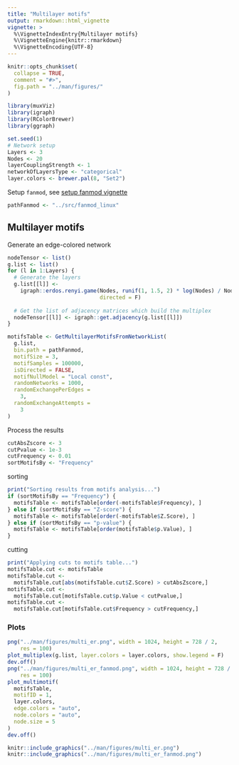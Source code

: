 ```yaml
---
title: "Multilayer motifs"
output: rmarkdown::html_vignette
vignette: >
  %\VignetteIndexEntry{Multilayer motifs}
  %\VignetteEngine{knitr::rmarkdown}
  %\VignetteEncoding{UTF-8}
---
```


```r
knitr::opts_chunk$set(
  collapse = TRUE,
  comment = "#>",
  fig.path = "../man/figures/"
)
```

```r
library(muxViz)
library(igraph)
library(RColorBrewer)
library(ggraph)
```

```r
set.seed(1)
# Network setup
Layers <- 3
Nodes <- 20
layerCouplingStrength <- 1
networkOfLayersType <- "categorical"
layer.colors <- brewer.pal(8, "Set2")
```

Setup `fanmod`, see [setup fanmod vignette](./setup_infomap_fanmod.html)

```r
pathFanmod <- "../src/fanmod_linux"
```

## Multilayer motifs

Generate an edge-colored network

```r
nodeTensor <- list()
g.list <- list()
for (l in 1:Layers) {
  # Generate the layers
  g.list[[l]] <-
    igraph::erdos.renyi.game(Nodes, runif(1, 1.5, 2) * log(Nodes) / Nodes,
                             directed = F)
  
  # Get the list of adjacency matrices which build the multiplex
  nodeTensor[[l]] <- igraph::get.adjacency(g.list[[l]])
}
```


```r
motifsTable <- GetMultilayerMotifsFromNetworkList(
  g.list,
  bin.path = pathFanmod,
  motifSize = 3,
  motifSamples = 100000,
  isDirected = FALSE,
  motifNullModel = "Local const",
  randomNetworks = 1000,
  randomExchangePerEdges =
    3,
  randomExchangeAttempts =
    3
)
```

Process the results

```r
cutAbsZscore <- 3
cutPvalue <- 1e-3
cutFrequency <- 0.01
sortMotifsBy <- "Frequency"
```

sorting

```r
print("Sorting results from motifs analysis...")
if (sortMotifsBy == "Frequency") {
  motifsTable <- motifsTable[order(-motifsTable$Frequency), ]
} else if (sortMotifsBy == "Z-score") {
  motifsTable <- motifsTable[order(-motifsTable$Z.Score), ]
} else if (sortMotifsBy == "p-value") {
  motifsTable <- motifsTable[order(motifsTable$p.Value), ]
}
```

cutting

```r
print("Applying cuts to motifs table...")
motifsTable.cut <- motifsTable
motifsTable.cut <-
  motifsTable.cut[abs(motifsTable.cut$Z.Score) > cutAbsZscore,]
motifsTable.cut <-
  motifsTable.cut[motifsTable.cut$p.Value < cutPvalue,]
motifsTable.cut <-
  motifsTable.cut[motifsTable.cut$Frequency > cutFrequency,]
```

### Plots

```r
png("../man/figures/multi_er.png", width = 1024, height = 728 / 2,
    res = 100)
plot_multiplex(g.list, layer.colors = layer.colors, show.legend = F)
dev.off()
png("../man/figures/multi_er_fanmod.png", width = 1024, height = 728 / 2,
    res = 100)
plot_multimotif(
  motifsTable,
  motifID = 1,
  layer.colors,
  edge.colors = "auto",
  node.colors = "auto",
  node.size = 5
)
dev.off()
```

```r
knitr::include_graphics("../man/figures/multi_er.png")
knitr::include_graphics("../man/figures/multi_er_fanmod.png")
```

